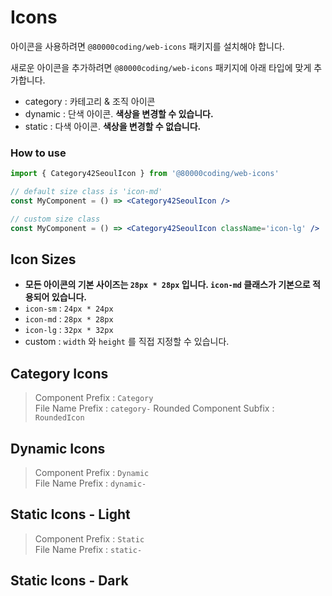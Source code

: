 
<Meta title='Icons/About' />

# Icons

아이콘을 사용하려면 `@80000coding/web-icons` 패키지를 설치해야 합니다.

새로운 아이콘을 추가하려면 `@80000coding/web-icons` 패키지에 아래 타입에 맞게 추가합니다.

- category : 카테고리 & 조직 아이콘
- dynamic : 단색 아이콘. **색상을 변경할 수 있습니다.**
- static : 다색 아이콘. **색상을 변경할 수 없습니다.**

### How to use

```jsx
import { Category42SeoulIcon } from '@80000coding/web-icons'

// default size class is 'icon-md'
const MyComponent = () => <Category42SeoulIcon />

// custom size class
const MyComponent = () => <Category42SeoulIcon className='icon-lg' />
```

## Icon Sizes

- **모든 아이콘의 기본 사이즈는 `28px * 28px` 입니다. `icon-md` 클래스가 기본으로 적용되어 있습니다.**
- `icon-sm` : `24px * 24px`
- `icon-md` : `28px * 28px`
- `icon-lg` : `32px * 32px`
- custom : `width` 와 `height` 를 직접 지정할 수 있습니다.

<Canvas>
  <IconSizes />
</Canvas>

## Category Icons

> Component Prefix : `Category` <br />
> File Name Prefix : `category-`
> Rounded Component Subfix : `RoundedIcon`

<Canvas>
  <Icons type='category' />
</Canvas>

## Dynamic Icons

> Component Prefix : `Dynamic` <br />
> File Name Prefix : `dynamic-`

<Canvas>
  <Icons type='dynamic' />
</Canvas>

## Static Icons - Light

> Component Prefix : `Static` <br />
> File Name Prefix : `static-`

<Canvas>
  <Icons type='static' mode='light' />
</Canvas>

## Static Icons - Dark

<Canvas>
  <Icons type='static' mode='dark' />
</Canvas>
